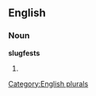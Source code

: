 
==English==

===Noun===
'''slugfests'''

# {{plural of|[[slugfest]]}}

[[Category:English plurals]]